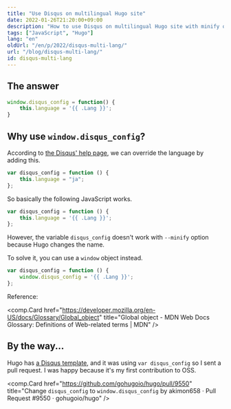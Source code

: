 ```yaml
---
title: "Use Disqus on multilingual Hugo site"
date: 2022-01-26T21:20:00+09:00
description: "How to use Disqus on multilingual Hugo site with minify option"
tags: ["JavaScript", "Hugo"]
lang: "en"
oldUrl: "/en/p/2022/disqus-multi-lang/"
url: "/blog/disqus-multi-lang/"
id: disqus-multi-lang
---
```


## The answer

```javascript
window.disqus_config = function() {
	this.language = '{{ .Lang }}';
}
```

## Why use `window.disqus_config`?

According to [the Disqus' help page](https://help.disqus.com/en/articles/1717203-multi-lingual-websites), we can override the language by adding this.

```javascript
var disqus_config = function () {
	this.language = "ja";
};
```

So basically the following JavaScript works.

```javascript
var disqus_config = function () {
	this.language = '{{ .Lang }}';
};
```

However, the variable `disqus_config` doesn't work with `--minify` option because Hugo changes the name.

To solve it, you can use a `window` object instead.

```javascript
var disqus_config = function () {
	window.disqus_config = '{{ .Lang }}';
};
```

Reference:

<comp.Card href="https://developer.mozilla.org/en-US/docs/Glossary/Global_object" title="Global object - MDN Web Docs Glossary: Definitions of Web-related terms | MDN" />

## By the way...

Hugo has [a Disqus template](https://github.com/gohugoio/hugo/blob/master/tpl/tplimpl/embedded/templates/disqus.html), and it was using `var disqus_config` so I sent a pull request.
I was happy because it's my first contribution to OSS.

<comp.Card href="https://github.com/gohugoio/hugo/pull/9550" title="Change `disqus_config` to `window.disqus_config` by akimon658 · Pull Request #9550 · gohugoio/hugo" />

